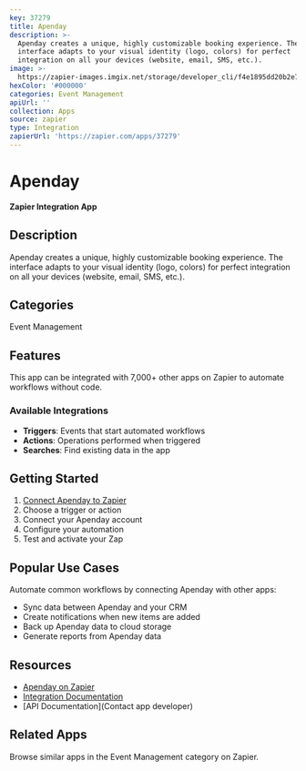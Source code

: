 ```yaml
---
key: 37279
title: Apenday
description: >-
  Apenday creates a unique, highly customizable booking experience. The
  interface adapts to your visual identity (logo, colors) for perfect
  integration on all your devices (website, email, SMS, etc.).
image: >-
  https://zapier-images.imgix.net/storage/developer_cli/f4e1895dd20b2e78f68cd1840a398afb.png?auto=format%2Ccompress&ixlib=python-3.0.0&q=50
hexColor: '#000000'
categories: Event Management
apiUrl: ''
collection: Apps
source: zapier
type: Integration
zapierUrl: 'https://zapier.com/apps/37279'
---
```

# Apenday

**Zapier Integration App**

## Description

Apenday creates a unique, highly customizable booking experience. The interface adapts to your visual identity (logo, colors) for perfect integration on all your devices (website, email, SMS, etc.).

## Categories

Event Management

## Features

This app can be integrated with 7,000+ other apps on Zapier to automate workflows without code.

### Available Integrations

- **Triggers**: Events that start automated workflows
- **Actions**: Operations performed when triggered
- **Searches**: Find existing data in the app

## Getting Started

1. [Connect Apenday to Zapier](https://zapier.com/apps/37279)
2. Choose a trigger or action
3. Connect your Apenday account
4. Configure your automation
5. Test and activate your Zap

## Popular Use Cases

Automate common workflows by connecting Apenday with other apps:

- Sync data between Apenday and your CRM
- Create notifications when new items are added
- Back up Apenday data to cloud storage
- Generate reports from Apenday data

## Resources

- [Apenday on Zapier](https://zapier.com/apps/37279)
- [Integration Documentation](https://zapier.com/apps/37279/integrations)
- [API Documentation](Contact app developer)

## Related Apps

Browse similar apps in the Event Management category on Zapier.
